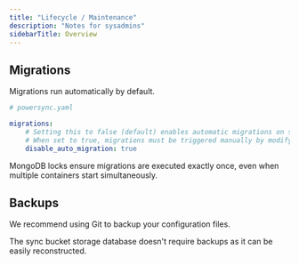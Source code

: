 ```yaml
---
title: "Lifecycle / Maintenance"
description: "Notes for sysadmins"
sidebarTitle: Overview
---
```


## Migrations

Migrations run automatically by default.

```yaml
# powersync.yaml

migrations:
    # Setting this to false (default) enables automatic migrations on startup.
    # When set to true, migrations must be triggered manually by modifying the container `command`.
    disable_auto_migration: true
```
MongoDB locks ensure migrations are executed exactly once, even when multiple containers start simultaneously.

## Backups

We recommend using Git to backup your configuration files.

The sync bucket storage database doesn't require backups as it can be easily reconstructed.
